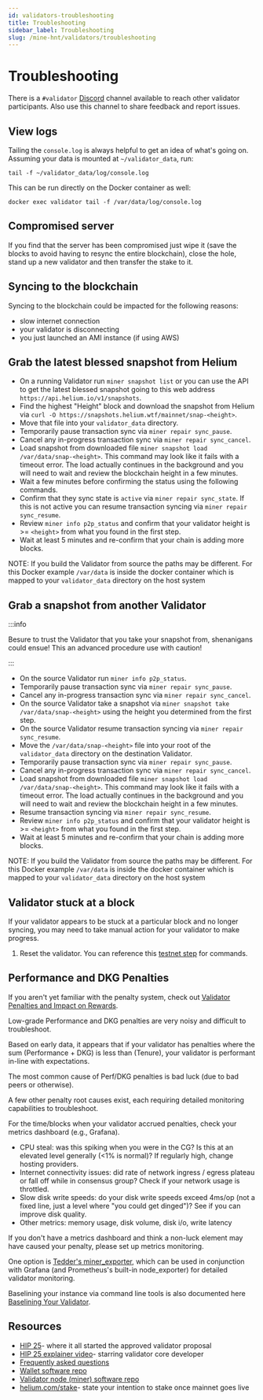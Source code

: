 ```yaml
---
id: validators-troubleshooting
title: Troubleshooting
sidebar_label: Troubleshooting
slug: /mine-hnt/validators/troubleshooting
---
```


# Troubleshooting


There is a ```#validator``` [Discord](https://discord.gg/helium)  channel available to reach other validator participants. Also use this channel to share feedback and report issues.

## View logs
Tailing the `console.log` is always helpful to get an idea of what's going on. Assuming your data is mounted at `~/validator_data`, run:

```tail -f ~/validator_data/log/console.log```

This can be run directly on the Docker container as well:

```docker exec validator tail -f /var/data/log/console.log```

## Compromised server
If you find that the server has been compromised just wipe it (save the blocks to avoid having to resync the entire blockchain), close the hole, stand up a new validator and then transfer the stake to it.

## Syncing to the blockchain
Syncing to the blockchain could be impacted for the following reasons:
* slow internet connection
* your validator is disconnecting
* you just launched an AMI instance (if using AWS)

## Grab the latest blessed snapshot from Helium
* On a running Validator run `miner snapshot list` or you can use the API to get the latest blessed snapshot going to this web address `https://api.helium.io/v1/snapshots`.
* Find the highest "Height" block and download the snapshot from Helium via `curl -O https://snapshots.helium.wtf/mainnet/snap-<height>`.
* Move that file into your `validator_data` directory.
* Temporarily pause transaction sync via ```miner repair sync_pause```.
* Cancel any in-progress transaction sync via ```miner repair sync_cancel```.
* Load snapshot from downloaded file ```miner snapshot load /var/data/snap-<height>```. This command may look like it fails with a timeout error.  The load actually continues in the background and you will need to wait and review the blockchain height in a few minutes.
* Wait a few minutes before confirming the status using the following commands.
* Confirm that they sync state is `active` via `miner repair sync_state`. If this is not active you can resume transaction syncing via ```miner repair sync_resume```.
* Review `miner info p2p_status` and confirm that your validator height is >= `<height>` from what you found in the first step.
* Wait at least 5 minutes and re-confirm that your chain is adding more blocks.

NOTE: If you build the Validator from source the paths may be different. For this Docker example `/var/data` is inside the docker container which is mapped to your `validator_data` directory on the host system

## Grab a snapshot from another Validator

:::info

Besure to trust the Validator that you take your snapshot from, shenanigans could ensue! This an advanced procedure use with caution!

:::

* On the source Validator run `miner info p2p_status`.
* Temporarily pause transaction sync via ```miner repair sync_pause```.
* Cancel any in-progress transaction sync via ```miner repair sync_cancel```.
* On the source Validator take a snapshot via `miner snapshot take /var/data/snap-<height>` using the height you determined from the first step.
* On the source Validator resume transaction syncing via ```miner repair sync_resume```.
* Move the `/var/data/snap-<height>` file into your root of the `validator_data` directory on the destination Validator.
* Temporarily pause transaction sync via ```miner repair sync_pause```.
* Cancel any in-progress transaction sync via ```miner repair sync_cancel```.
* Load snapshot from downloaded file ```miner snapshot load /var/data/snap-<height>```. This command may look like it fails with a timeout error.  The load actually continues in the background and you will need to wait and review the blockchain height in a few minutes.
* Resume transaction syncing via ```miner repair sync_resume```.
* Review `miner info p2p_status` and confirm that your validator height is >= `<height>` from what you found in the first step.
* Wait at least 5 minutes and re-confirm that your chain is adding more blocks.

NOTE: If you build the Validator from source the paths may be different. For this Docker example `/var/data` is inside the docker container which is mapped to your `validator_data` directory on the host system

## Validator stuck at a block
If your validator appears to be stuck at a particular block and no longer syncing, you may need to take manual action for your validator to make progress.

1. Reset the validator. You can reference this [testnet step](https://docs.helium.com/mine-hnt/validators/testnet/deployment-guide/#steps-to-get-back-on-the-current-chain) for commands.

## Performance and DKG Penalties
If you aren't yet familiar with the penalty system, check out [Validator Penalties and Impact on Rewards](https://docs.helium.com/mine-hnt/validators/penalties/).

Low-grade Performance and DKG penalties are very noisy and difficult to troubleshoot.

Based on early data, it appears that if your validator has penalties where the sum (Performance + DKG) is less than (Tenure), your validator is performant in-line with expectations.

The most common cause of Perf/DKG penalties is bad luck (due to bad peers or otherwise).

A few other penalty root causes exist, each requiring detailed monitoring capabilities to troubleshoot.

For the time/blocks when your validator accrued penalties, check your metrics dashboard (e.g., Grafana).
* CPU steal: was this spiking when you were in the CG? Is this at an elevated level generally (<1% is normal)? If regularly high, change hosting providers.
* Internet connectivity issues: did rate of network ingress / egress plateau or fall off while in consensus group? Check if your network usage is throttled.
* Slow disk write speeds: do your disk write speeds exceed 4ms/op (not a fixed line, just a level where "you could get dinged")? See if you can improve disk quality.
* Other metrics: memory usage, disk volume, disk i/o, write latency

If you don't have a metrics dashboard and think a non-luck element may have caused your penalty, please set up metrics monitoring.

One option is [Tedder's miner_exporter](https://github.com/tedder/miner_exporter), which can be used in conjunction with Grafana (and Prometheus's built-in node_exporter) for detailed validator monitoring.

Baselining your instance via command line tools is also documented here [Baselining Your Validator](https://docs.helium.com/mine-hnt/validators/requirements).

## Resources

* [HIP 25](https://github.com/helium/HIP/blob/master/0025-validators.md)- where it all started the approved validator proposal
* [HIP 25 explainer video](https://www.youtube.com/watch?v=qOEAxXaANkI&t=1s)- starring validator core developer
* [Frequently asked questions](https://github.com/helium/HIP/blob/master/0025-validators.md#frequently-asked-questions)
* [Wallet software repo](https://github.com/helium/helium-wallet-rs)
* [Validator node (miner) software repo](https://github.com/helium/miner)
* [helium.com/stake](https://www.helium.com/stake)- state your intention to stake once mainnet goes live
